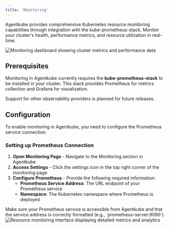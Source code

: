 ```yaml
---
title: 'Monitoring'
---
```


Agentkube provides comprehensive Kubernetes resource monitoring capabilities through integration with the kube-prometheus-stack. Monitor your cluster's health, performance metrics, and resource utilization in real-time.

<Frame caption="Monitoring overview dashboard">
  <img src="/images/monitor-overiew.png" alt="Monitoring dashboard showing cluster metrics and performance data" />
</Frame>

## Prerequisites

Monitoring in Agentkube currently requires the **kube-prometheus-stack** to be installed in your cluster. This stack provides Prometheus for metrics collection and Grafana for visualization.

<Note>
Support for other observability providers is planned for future releases.
</Note>

## Configuration

To enable monitoring in Agentkube, you need to configure the Prometheus service connection:

### Setting up Prometheus Connection

1. **Open Monitoring Page** - Navigate to the Monitoring section in Agentkube
2. **Access Settings** - Click the settings icon in the top right corner of the monitoring page
3. **Configure Prometheus** - Provide the following required information:
   - **Prometheus Service Address**: The URL endpoint of your Prometheus service
   - **Namespace**: The Kubernetes namespace where Prometheus is deployed

<Note>
Make sure your Prometheus service is accessible from Agentkube and that the service address is correctly formatted (e.g., `prometheus-server:9090`).
</Note>

<Frame caption="Resource monitoring interface">
  <img src="/images/monitoring.png" alt="Resource monitoring interface displaying detailed metrics and analytics" />
</Frame>
